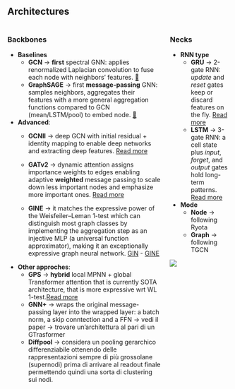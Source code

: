 ## Architectures

::: columns
::: column


### Backbones

- **Baselines**
  - **GCN** → **first** spectral GNN: applies renormalized Laplacian convolution to fuse each node with neighbors’ features. [🔗](https://arxiv.org/pdf/1609.02907.pdf) 
  - **GraphSAGE** → first **message-passing** GNN: samples neighbors, aggregates their features with a more general aggregation functions compared to GCN (mean/LSTM/pool) to embed node. [🔗](https://arxiv.org/pdf/1706.02216.pdf)


- **Advanced**: 
    - **GCNII** → deep GCN with initial residual + identity mapping to enable deep networks and extracting deep features. [Read more](https://arxiv.org/pdf/2007.02133.pdf)

    - **GATv2** → dynamic attention assigns importance weights to edges enabling adaptive **weighted** message passing to scale down less important nodes and emphasize more important ones. [Read more](https://arxiv.org/pdf/2105.14491.pdf)

    - **GINE** → it matches the expressive power of the Weisfeiler–Leman 1-test which can distinguish most graph classes by implementing the aggregation step as an injective MLP (a universal function approximator), making it an exceptionally expressive graph neural network. [GIN](https://arxiv.org/pdf/1810.00826.pdf) - [GINE](https://arxiv.org/pdf/1905.12265.pdf)



- **Other approches**: 
  - **GPS** → **hybrid** local MPNN + global Transformer attention that is currently SOTA architecture, that is more expressive wrt WL 1-test.[Read more](https://arxiv.org/pdf/2205.12454.pdf) 
  - **GNN+**  → wraps the original message-passing layer into the wrapped layer: a batch norm, a skip conntection and a FFN -> vedi il paper -> trovare un'architettura al pari di un GTrasformer 
  - **Diffpool** → considera un pooling gerarchico differenziabile ottenendo delle rappresentazioni sempre di più grossolane (supernodi) prima di arrivare al readout finale permettendo quindi una sorta di clustering sui nodi. 

:::

::: column
### Necks 

- **RNN type**
    - **GRU** → 2-gate RNN: *update* and *reset* gates keep or discard features on the fly. [Read more](https://arxiv.org/pdf/1406.1078.pdf)
    - **LSTM** → 3-gate RNN: a cell state plus *input*, *forget*, and *output* gates hold long-term patterns. [Read more](https://arxiv.org/pdf/1402.1128.pdf)


- **Mode**
    - **Node** → following Ryota 
    - **Graph** → following TGCN 


![](resources/archteture.png){.lightbox .no-margin}

::: 
:::